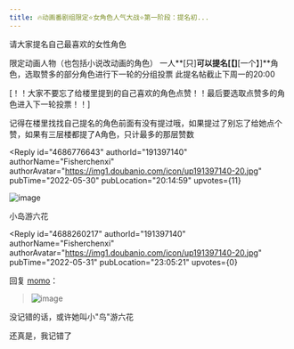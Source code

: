 ```yaml
---
title: 🔥动画番剧组限定⭐女角色人气大战⭐第一阶段：提名初...
---
```



<Forum groupName="动画番剧" groupUrl="https://www.douban.com/group/596353/" archivedAt="2025-05-16T16:28:31.454Z">
  <Post
    id="267837383"
    title="🔥动画番剧组限定⭐女角色人气大战⭐第一阶段：提名初..."
    url="https://www.douban.com/group/topic/267837383/?_spm_id=MjI1ODY2NzQ5"
    pubTime="2022-06-13"
    highlightUserId="191397140"
  >
请大家提名自己最喜欢的女性角色

限定动画人物（也包括小说改动画的角色） 一人**[只]**可以提名[【]**[一个】]**角色，选取赞多的部分角色进行下一轮的分组投票
此提名帖截止下周一的20:00

[！！大家不要忘了给楼里提到的自己喜欢的角色点赞！！最后要选取点赞多的角色进入下一轮投票！！]

记得在楼里找找自己提名的角色前面有没有提过哦，如果提过了别忘了给她点个赞，如果有三层楼都提了A角色，只计最多的那层赞数

<Reply
  id="4686776643"
  authorId="191397140"
  authorName="Fisherchenxi"
  authorAvatar="https://img1.doubanio.com/icon/up191397140-20.jpg"
  pubTime="2022-05-30"
  pubLocation="20:14:59"
  upvotes={11}
>
![image](https://img9.doubanio.com/view/richtext/s/public/p358870395.jpg)

小岛游六花
</Reply>

<Reply
  id="4688260217"
  authorId="191397140"
  authorName="Fisherchenxi"
  authorAvatar="https://img1.doubanio.com/icon/up191397140-20.jpg"
  pubTime="2022-05-31"
  pubLocation="23:05:21"
  upvotes={0}
>
回复 [momo](https://www.douban.com/people/214392926/)：
> ![image](https://img9.doubanio.com/view/richtext/s/public/p358870395.jpg)

没记错的话，或许她叫小"鸟"游六花

还真是，我记错了
</Reply>
  </Post>
</Forum>
